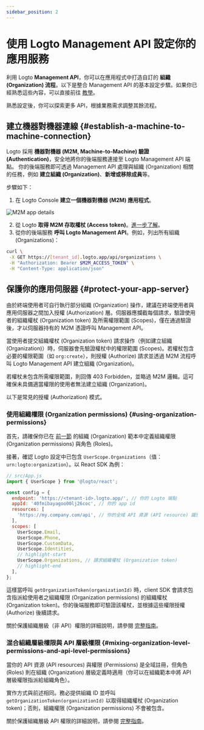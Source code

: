 ```yaml
---
sidebar_position: 2
---
```


# 使用 Logto Management API 設定你的應用服務

利用 Logto **Management API**，你可以在應用程式中打造自訂的 **組織 (Organization) 流程**。以下是整合 Management API 的基本設定步驟。如果你已經熟悉這些內容，可以直接前往 [教學](/integrate-logto/interact-with-management-api)。

熟悉設定後，你可以探索更多 API，根據業務需求調整其餘流程。

## 建立機器對機器連線 \{#establish-a-machine-to-machine-connection}

Logto 採用 **機器對機器 (M2M, Machine-to-Machine) 驗證 (Authentication)**，安全地將你的後端服務連接至 Logto Management API 端點。
你的後端服務即可透過 Management API 處理與組織 (Organization) 相關的任務，例如 **建立組織 (Organization)**、**新增或移除成員**等。

步驟如下：

1. 在 Logto Console **建立一個機器對機器 (M2M) 應用程式**。

<img src="/img/assets/m2m-app.png" alt="M2M app details" />

2. 從 Logto **取得 M2M 存取權杖 (Access token)**。[進一步了解](/integrate-logto/interact-with-management-api#fetch-an-access-token)。
3. 從你的後端服務 **呼叫 Logto Management API**。例如，列出所有組織 (Organizations)：

```bash
curl \
 -X GET https://[tenant_id].logto.app/api/organizations \
 -H "Authorization: Bearer $M2M_ACCESS_TOKEN" \
 -H "Content-Type: application/json"
```

## 保護你的應用伺服器 \{#protect-your-app-server}

由於終端使用者可自行執行部分組織 (Organization) 操作，建議在終端使用者與應用伺服器之間加入授權 (Authorization) 層。伺服器應攔截每個請求，驗證使用者的組織權杖 (Organization token) 及所需權限範圍 (Scopes)，僅在通過驗證後，才以伺服器持有的 M2M 憑證呼叫 Management API。

當使用者提交組織權杖 (Organization token) 請求操作（例如建立組織 (Organization)）時，伺服器會先驗證權杖中的權限範圍 (Scopes)。若權杖包含必要的權限範圍（如 `org:create`），則授權 (Authorize) 請求並透過 M2M 流程呼叫 Logto Management API 建立組織 (Organization)。

若權杖未包含所需權限範圍，則回傳 403 Forbidden，並略過 M2M 邏輯。這可確保未具備適當權限的使用者無法建立組織 (Organization)。

以下是常見的授權 (Authorization) 模式。

### 使用組織權限 (Organization permissions) \{#using-organization-permissions}

首先，請確保你已在 [前一節](/end-user-flows/organization-experience/organization-management#define-access-control-within-organizations) 的組織 (Organization) 範本中定義組織權限 (Organization permissions) 與角色 (Roles)。

接著，確認 Logto 設定中已包含 `UserScope.Organizations`（值：`urn:logto:organization`）。以 React SDK 為例：

```jsx
// src/App.js
import { UserScope } from '@logto/react';

const config = {
  endpoint: 'https://<tenant-id>.logto.app/', // 你的 Logto 端點
  appId: '40fmibayagoo00lj26coc', // 你的 app id
  resources: [
    'https://my.company.com/api', // 你的全域 API 資源 (API resource) 識別符
  ],
  scopes: [
    UserScope.Email,
    UserScope.Phone,
    UserScope.CustomData,
    UserScope.Identities,
    // highlight-start
    UserScope.Organizations, // 請求組織權杖 (Organization token)
    // highlight-end
  ],
};
```

這樣當呼叫 `getOrganizationToken(organizationId)` 時，client SDK 會請求包含指派給使用者之組織權限 (Organization permissions) 的組織權杖 (Organization token)。你的後端服務即可驗證該權杖，並根據這些權限授權 (Authorize) 後續請求。

關於保護組織層級（非 API）權限的詳細說明，請參閱 [完整指南](/authorization/organization-permissions)。

### 混合組織層級權限與 API 層級權限 \{#mixing-organization-level-permissions-and-api-level-permissions}

當你的 API 資源 (API resources) 與權限 (Permissions) 是全域註冊，但角色 (Roles) 則在組織 (Organization) 層級定義時適用（你可以在組織範本中將 API 層級權限指派給組織角色）。

實作方式與前述相同。務必提供組織 ID 並呼叫 `getOrganizationToken(organizationId)` 以取得組織權杖 (Organization token)；否則，組織權限 (Organization permissions) 不會被包含。

關於保護組織層級 API 權限的詳細說明，請參閱 [完整指南](/authorization/organization-level-api-resources)。
